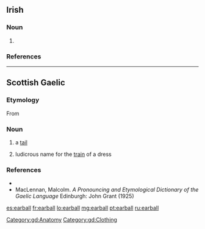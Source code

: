 ==Irish==

===Noun===
{{ga-noun|earbaill|earbaill|g=m}}

# {{alternative form of|eireaball|lang=ga}}

===References===
{{R:Dinneen}}

----
==Scottish Gaelic==

===Etymology===
From {{etyl|sga|gd}} {{term|erball|lang=sga}}

===Noun===
{{gd-noun|g=m|gen=earbaill|pl=earbaill}}

# a [[tail]]
#: {{usex|'''earball''' an each|inline=1|t=paddock-pipe, horse-tail|lang=gd}}
#: {{usex|bun an '''earbaill'''|inline=1|t=the rump|lang=gd}}
#: {{usex|'''earball''' sguabach|inline=1|t=a bushy tail|lang=gd}}
# ludicrous name for the [[train]] of a dress

===References===
* {{R:Dwelly}}
* MacLennan, Malcolm. ''A Pronouncing and Etymological Dictionary of the Gaelic Language'' Edinburgh: John Grant (1925)

[[Category:gd:Anatomy]]
[[Category:gd:Clothing]]

[[es:earball]]
[[fr:earball]]
[[lo:earball]]
[[mg:earball]]
[[pt:earball]]
[[ru:earball]]
